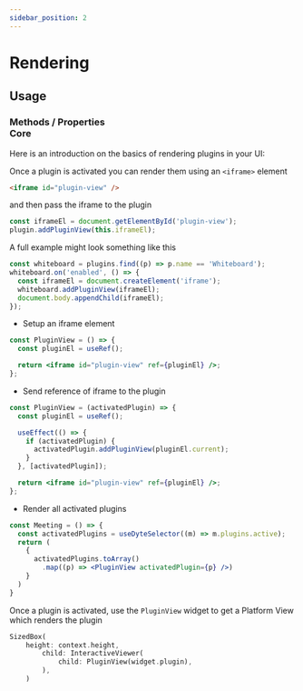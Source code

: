 ```yaml
---
sidebar_position: 2
---
```


# Rendering

## Usage

### Methods / Properties <div class="header-tag tag-core">Core</div>

Here is an introduction on the basics of rendering plugins in your UI:

<Tabs groupId="framework">
<TabItem value="js" label="Javascript">

Once a plugin is activated you can render them using an `<iframe>` element

```html
<iframe id="plugin-view" />
```

and then pass the iframe to the plugin

```js
const iframeEl = document.getElementById('plugin-view');
plugin.addPluginView(this.iframeEl);
```

A full example might look something like this

```js
const whiteboard = plugins.find((p) => p.name == 'Whiteboard');
whiteboard.on('enabled', () => {
  const iframeEl = document.createElement('iframe');
  whiteboard.addPluginView(iframeEl);
  document.body.appendChild(iframeEl);
});
```

</TabItem>
<TabItem value="react" label="React">

- Setup an iframe element

```jsx
const PluginView = () => {
  const pluginEl = useRef();

  return <iframe id="plugin-view" ref={pluginEl} />;
};
```

- Send reference of iframe to the plugin

```jsx {4-8}
const PluginView = (activatedPlugin) => {
  const pluginEl = useRef();

  useEffect(() => {
    if (activatedPlugin) {
      activatedPlugin.addPluginView(pluginEl.current);
    }
  }, [activatedPlugin]);

  return <iframe id="plugin-view" ref={pluginEl} />;
};
```

- Render all activated plugins

```jsx
const Meeting = () => {
  const activatedPlugins = useDyteSelector((m) => m.plugins.active);
  return (
    {
      activatedPlugins.toArray()
        .map((p) => <PluginView activatedPlugin={p} />)
    }
  )
}
```

</TabItem>
<TabItem value="flutter" label="Flutter">

Once a plugin is activated, use the `PluginView` widget to get a Platform View which renders the plugin

```dart {4}
SizedBox(
    height: context.height,
        child: InteractiveViewer(
            child: PluginView(widget.plugin),
        ),
    )
```

</TabItem>
</Tabs>
